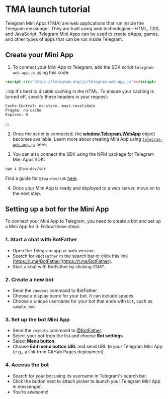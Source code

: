 
# TMA launch tutorial

Telegram Mini Apps (TMA) are web applications that run inside the Telegram messenger. They are built using web technologies—HTML, CSS, and JavaScript. Telegram Mini Apps can be used to create dApps, games, and other types of apps that can be run inside Telegram.

## Create your Mini App

1. To connect your Mini App to Telegram, add the SDK script `telegram-web-app.js` using this code:

```html
<script src="https://telegram.org/js/telegram-web-app.js"></script>
```

:::tip
It's best to disable caching in the HTML. To ensure your caching is turned off, specify these headers in your request:

```curl
Cache-Control: no-store, must-revalidate
Pragma: no-cache
Expires: 0
```

:::

2. Once the script is connected, the **[window.Telegram.WebApp](https://core.telegram.org/bots/webapps#initializing-web-apps)** object becomes available. Learn more about creating Mini App using [`telegram-web-app.js`](/v3/guidelines/dapps/tma/tutorials/app-examples#basic-tma-example) here.

3. You can also connect the SDK using the NPM package for Telegram Mini Apps SDK:

```bash npm2yarn
npm i @twa-dev/sdk
```

Find a guide for `@twa-dev/sdk` [here](/v3/guidelines/dapps/tma/tutorials/app-examples#modern-tma-example).

4. Once your Mini App is ready and deployed to a web server, move on to the next step.

## Setting up a bot for the Mini App

To connect your Mini App to Telegram, you need to create a bot and set up a Mini App for it. Follow these steps:

### 1. Start a chat with BotFather

- Open the Telegram app or web version.
- Search for `@BotFather` in the search bar or click this link [https://t.me/BotFather](https://t.me/BotFather).
- Start a chat with BotFather by clicking `START`.

### 2. Create a new bot

- Send the `/newbot` command to BotFather.
- Choose a display name for your bot. It can include spaces.
- Choose a unique username for your bot that ends with `bot`, such as `sample_bot`.

### 3. Set up the bot Mini App

- Send the `/mybots` command to [@BotFather](https://t.me/BotFather).
- Select your bot from the list and choose **Bot settings**.
- Select **Menu button**.
- Choose **Edit menu button URL** and send URL to your Telegram Mini App (e.g., a link from GitHub Pages deployment).

### 4. Access the bot

- Search for your bot using its username in Telegram's search bar.
- Click the button next to attach picker to launch your Telegram Mini App in messenger.
- You’re awesome!

<Feedback />
